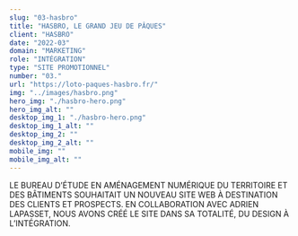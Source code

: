 ```yaml
---
slug: "03-hasbro"
title: "HASBRO, LE GRAND JEU DE PÂQUES"
client: "HASBRO"
date: "2022-03"
domain: "MARKETING"
role: "INTÉGRATION"
type: "SITE PROMOTIONNEL"
number: "03."
url: "https://loto-paques-hasbro.fr/"
img: "../images/hasbro.png"
hero_img: "./hasbro-hero.png"
hero_img_alt: ""
desktop_img_1: "./hasbro-hero.png"
desktop_img_1_alt: ""
desktop_img_2: ""
desktop_img_2_alt: ""
mobile_img: ""
mobile_img_alt: ""
---
```


LE BUREAU D’ÉTUDE EN AMÉNAGEMENT NUMÉRIQUE DU TERRITOIRE ET DES BÂTIMENTS SOUHAITAIT UN NOUVEAU SITE WEB À DESTINATION DES CLIENTS ET PROSPECTS. EN COLLABORATION AVEC ADRIEN LAPASSET, NOUS AVONS CRÉÉ LE SITE DANS SA TOTALITÉ, DU DESIGN À L’INTÉGRATION.
